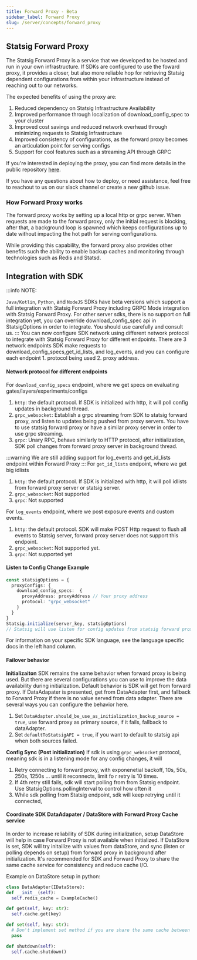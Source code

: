 ```yaml
---
title: Forward Proxy - Beta
sidebar_label: Forward Proxy
slug: /server/concepts/forward_proxy
---
```



## Statsig Forward Proxy 

The Statsig Forward Proxy is a service that we developed to be hosted and run in your own infrastructure. If SDKs are configured to use the foward proxy, it provides a closer, but also more reliable hop for retrieving Statsig dependent configurations from within your infrastructure instead of reaching out to our networks.

The expected benefits of using the proxy are:
1. Reduced dependency on Statsig Infrastructure Availability
2. Improved performance through localization of download_config_spec to your cluster
3. Improved cost savings and reduced network overhead through minimizing requests to Statsig Infrastructure
4. Improved consistency of configurations, as the forward proxy becomes an articulation point for serving configs
5. Support for cool features such as a streaming API through GRPC

If you're interested in deploying the proxy, you can find more details in the public repository [here](https://github.com/statsig-io/statsig-forward-proxy).

If you have any questions about how to deploy, or need assistance, feel free to reachout to us on our slack channel or create a new github issue.

### How Forward Proxy works

The forward proxy works by setting up a local http or grpc server. When requests are made to the forward proxy, only the initial request is blocking, after that, a background loop is spawned which keeps configurations up to date without impacting the hot path for serving configurations.

While providing this capability, the forward proxy also provides other benefits such the ability to enable backup caches and monitoring through technologies such as Redis and Statsd.

## Integration with SDK 
:::info
NOTE:  

`Java/Kotlin`, `Python`, and `NodeJS` SDKs have beta versions which support a full integration with Statsig Forward Proxy including GRPC Mode integration with Statsig Forward Proxy.
For other server sdks, there is no support on full integration yet, you can override download_config_spec api in StatsigOptions in order to integrate. You should use carefully and consult us. 
:::
You can now configure SDK network using different network protocol to integrate with Statsig Forward Proxy for different endpoints. 
There are 3 network endpoints SDK make requests to download_config_specs,get_id_lists, and log_events, and you can configure each endpoint 1. protocol being used 2. proxy address.

#### Network protocol for different endpoints
For `download_config_specs` endpoint, where we get specs on evaluating gates/layers/experiments/configs 
1. `http`: the default protocol. If SDK is initialized with http, it will poll config updates in background thread.
2. `grpc_websocket`: Establish a grpc streaming from SDK to statsig forward proxy, and listen to updates being pushed from proxy servers. You have to use statsig forward proxy or have a similar proxy server in order to use grpc streaming.
3. `grpc`: Unary RPC, behave similarly to HTTP protocol, after initialization, SDK poll changes from forward proxy server in background thread.  


:::warning
We are still adding support for log_events and get_id_lists endpoint within Forward Proxy
::: 
For `get_id_lists` endpoint, where we get big idlists 
1. `http`: the default protocol. If SDK is initialized with http, it will poll idlists from forward proxy server or statsig server.
2. `grpc_websocket`: Not supported
3. `grpc`: Not supported


For `log_events` endpoint, where we post exposure events and custom events.
1. `http`: the default protocol. SDK will make POST Http request to flush all events to Statsig server, forward proxy server does not support this endpoint. 
2. `grpc_websocket`: Not supported yet. 
3. `grpc`: Not supported yet

#### Listen to Config Change Example
```typescript
const statsigOptions = {
  proxyConfigs: {
    download_config_specs:  {
      proxyAddress: proxyAddress // Your proxy address
      protocol: "grpc_websocket"
    }
  }
}
Statsig.initialize(server_key, statsigOptions)
// Statsig will use listen for config updates from statsig forward proxy using grpc_websocket protocl. And use http to get idlists and post log events from statsig servers.
```

For information on your specific SDK language, see the language specific docs in the left hand column.

#### Failover behavior
**Initializaiton** 
SDK remains the same behavior when forward proxy is being used. But there are several configurations you can use to improve the data availability during initialization.
Default behavior is SDK will get from forward proxy. If DataAdapater is presented, get from DataAdapter first, and fallback to Forward Proxy if there is no value served from data adapter. 
There are several ways you can configure the behavior here. 
1. Set `DataAdapter.should_be_use_as_initialization_backup_source = true`, use forward proxy as primary source, if it fails, fallback to dataAdapter.
2. Set `defaultToStatsigAPI = true`, if you want to default to statsig api when both sources failed. 

**Config Sync (Post initialization)** 
If sdk is using `grpc_websocket` protocol, meaning sdk is in a listening mode for any config changes, it will 
1. Retry connecting to forward proxy, with exponenetial backoff, 10s, 50s, 250s, 1250s ... until it reconnects, limit fo
r retry is 10 times.  
2. If 4th retry still fails, sdk will start polling from from Statsig endpoint. Use StatsigOptions.pollingInterval to control how often it 
3. While sdk polling from Statsig endpoint, sdk will keep retrying until it connected, 

#### Coordinate SDK DataAdapater / DataStore with Forward Proxy Cache service
In order to increase reliability of SDK during initialization, setup DataStore will help in case Forward Proxy is not available when initialized. If DataStore is set, SDK will try initailize with values from dataStore, and sync (listen or polling depends on setup) from forward proxy in background after initialization. It's recommended for SDK and Forward Proxy to share the same cache service for consistency and reduce cache I/O. 

Example on DataStore setup in python:
``` py
class DataAdapter(IDataStore):
def __init__(self):
  self.redis_cache = ExampleCache()

def get(self, key: str):
  self.cache.get(key)

def set(self, key: str):
  # Don't implement set method if you are share the same cache between forward proxy and sdk, forward proxy will write to cache 
  pass

def shutdown(self):
  self.cache.shutdown()
```
